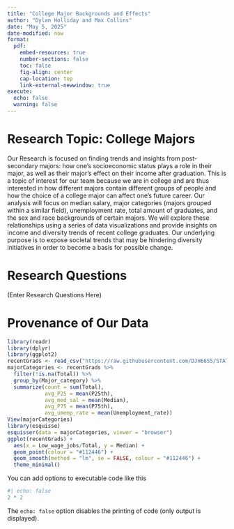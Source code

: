 ---
title: "College Major Backgrounds and Effects"
author: "Dylan Holliday and Max Collins"
date: "May 5, 2025"
date-modified: now
format: 
  pdf:
    embed-resources: true
    number-sections: false
    toc: false
    fig-align: center
    cap-location: top
    link-external-newwindow: true
execute: 
  echo: false
  warning: false
---

# Research Topic: College Majors

Our Research is focused on finding trends and insights from post-secondary majors: how one's socioeconomic status plays a role in their major, as well as their major's effect on their income after graduation. This is a topic of interest for our team because we are in college and are thus interested in how different majors contain different groups of people and how the choice of a college major can affect one's future career. Our analysis will focus on median salary, major categories (majors grouped within a similar field), unemployment rate, total amount of graduates, and the sex and race backgrounds of certain majors. We will explore these relationships using a series of data visualizations and provide insights on income and diversity trends of recent college graduates. Our underlying purpose is to expose societal trends that may be hindering diversity initiatives in order to become a basis for possible change.

# Research Questions

(Enter Research Questions Here)

# Provenance of Our Data



```{r}
library(readr)
library(dplyr)
library(ggplot2)
recentGrads <- read_csv("https://raw.githubusercontent.com/DJH6655/STAT184-Final-Project/refs/heads/main/recent-grads.csv")
majorCategories <- recentGrads %>%
  filter(!is.na(Total)) %>%
  group_by(Major_category) %>%
  summarize(count = sum(Total),
            avg_P25 = mean(P25th),
            avg_med_sal = mean(Median),
            avg_P75 = mean(P75th),
            avg_umemp_rate = mean(Unemployment_rate))
View(majorCategories)
library(esquisse)
esquisser(data = majorCategories, viewer = "browser")
ggplot(recentGrads) +
  aes(x = Low_wage_jobs/Total, y = Median) +
  geom_point(colour = "#112446") +
  geom_smooth(method = "lm", se = FALSE, colour = "#112446") +
  theme_minimal()
```

You can add options to executable code like this

```{r}
#| echo: false
2 * 2
```

The `echo: false` option disables the printing of code (only output is displayed).

```{r codeAppend, ref.label=knitr::all_labels(), echo=TRUE, eval=FALSE}
```
